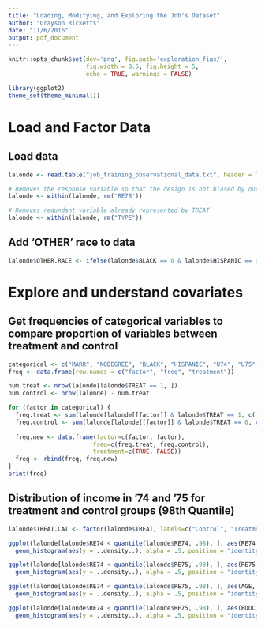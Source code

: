 ```yaml
---
title: "Loading, Modifying, and Exploring the Job's Dataset"
author: "Grayson Ricketts"
date: "11/6/2016"
output: pdf_document
---
```


```r
knitr::opts_chunk$set(dev='png', fig.path='exploration_figs/',
                      fig.width = 8.5, fig.height = 5,
                      echo = TRUE, warnings = FALSE)

library(ggplot2)
theme_set(theme_minimal())
```

# Load and Factor Data

## Load data
```r
lalonde <- read.table("job_training_observational_data.txt", header = TRUE)

# Removes the response variable so that the design is not biased by outcomes
lalonde <- within(lalonde, rm('RE78'))

# Removes redundant variable already represented by TREAT
lalonde <- within(lalonde, rm("TYPE"))
```

## Add 'OTHER' race to data
```r
lalonde$OTHER.RACE <- ifelse(lalonde$BLACK == 0 & lalonde$HISPANIC == 0, 1, 0)
```

# Explore and understand covariates

## Get frequencies of categorical variables to compare proportion of variables between treatment and control
```r
categorical <- c("MARR", "NODEGREE", "BLACK", "HISPANIC", "U74", "U75", "OTHER.RACE")
freq <- data.frame(row.names = c("factor", "freq", "treatment"))

num.treat <- nrow(lalonde[lalonde$TREAT == 1, ])
num.control <- nrow(lalonde) - num.treat

for (factor in categorical) {
  freq.treat <- sum(lalonde[lalonde[[factor]] & lalonde$TREAT == 1, c(factor)]) / num.treat
  freq.control <- sum(lalonde[lalonde[[factor]] & lalonde$TREAT == 0, c(factor)]) / num.control
  
  freq.new <- data.frame(factor=c(factor, factor), 
                        freq=c(freq.treat, freq.control),
                        treatment=c(TRUE, FALSE))
  freq <- rbind(freq, freq.new)
}
print(freq)
```

## Distribution of income in '74 and '75 for treatment and control groups (98th Quantile)

```r
lalonde$TREAT.CAT <- factor(lalonde$TREAT, labels=c("Control", "Treatment"))

ggplot(lalonde[lalonde$RE74 < quantile(lalonde$RE74, .98), ], aes(RE74, fill = factor(TREAT.CAT))) +
  geom_histogram(aes(y = ..density..), alpha = .5, position = "identity")

ggplot(lalonde[lalonde$RE74 < quantile(lalonde$RE75, .98), ], aes(RE75, fill = factor(TREAT.CAT))) +
  geom_histogram(aes(y = ..density..), alpha = .5, position = "identity")

ggplot(lalonde[lalonde$RE74 < quantile(lalonde$RE75, .98), ], aes(AGE, fill = factor(TREAT.CAT))) +
  geom_histogram(aes(y = ..density..), alpha = .5, position = "identity")

ggplot(lalonde[lalonde$RE74 < quantile(lalonde$RE75, .98), ], aes(EDUC, fill = factor(TREAT.CAT))) +
  geom_histogram(aes(y = ..density..), alpha = .5, position = "identity", binwidth = 1)
```

